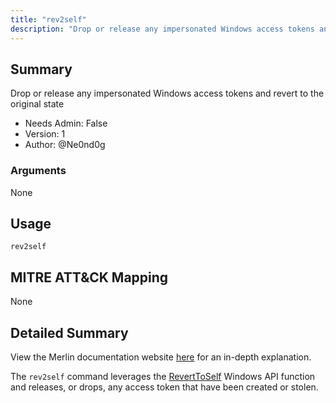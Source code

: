 ```yaml
---
title: "rev2self"
description: "Drop or release any impersonated Windows access tokens and revert to the original state"
---
```


## Summary

Drop or release any impersonated Windows access tokens and revert to the original state

- Needs Admin: False
- Version: 1
- Author: @Ne0nd0g

### Arguments

None

## Usage

```
rev2self
```

## MITRE ATT&CK Mapping

None

## Detailed Summary

View the Merlin documentation website [here](https://merlin-c2.readthedocs.io/en/latest/server/menu/agents.html#token-rev2self)
for an in-depth explanation.

The `rev2self` command leverages the [RevertToSelf](https://docs.microsoft.com/en-us/windows/win32/api/securitybaseapi/nf-securitybaseapi-reverttoself)
Windows API function and releases, or drops, any access token that have been created or stolen.

